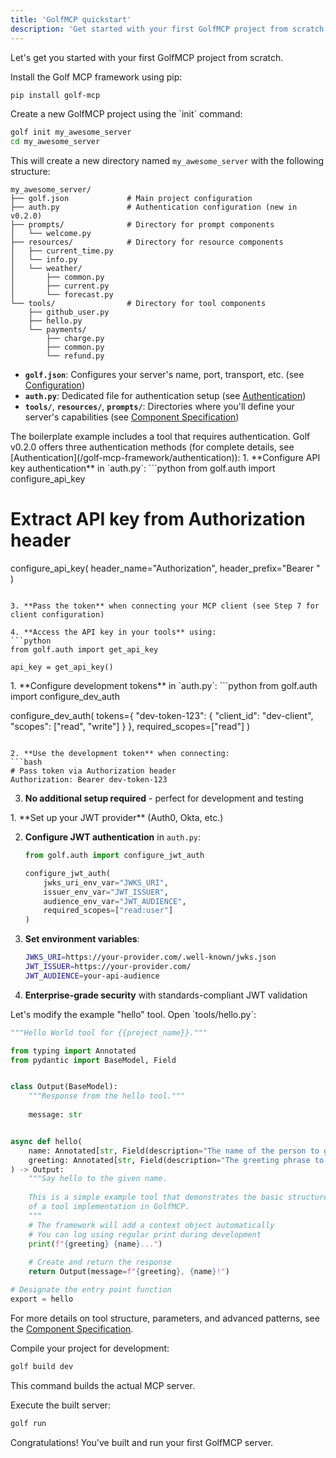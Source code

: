 ```yaml
---
title: 'GolfMCP quickstart'
description: 'Get started with your first GolfMCP project from scratch.'
---
```


Let's get you started with your first GolfMCP project from scratch.

<Steps>
<Step title="Install GolfMCP">
Install the Golf MCP framework using pip:

```bash
pip install golf-mcp
```
</Step>

<Step title="Initialize your project">
Create a new GolfMCP project using the `init` command:

```bash
golf init my_awesome_server
cd my_awesome_server
```

This will create a new directory named `my_awesome_server` with the following structure:

```
my_awesome_server/
├── golf.json             # Main project configuration
├── auth.py               # Authentication configuration (new in v0.2.0)
├── prompts/              # Directory for prompt components
│   └── welcome.py
├── resources/            # Directory for resource components
│   ├── current_time.py
│   └── info.py
│   └── weather/
│       ├── common.py
│       ├── current.py
│       └── forecast.py
└── tools/                # Directory for tool components
    ├── github_user.py
    ├── hello.py
    └── payments/
        ├── charge.py
        ├── common.py
        └── refund.py
```

- **`golf.json`**: Configures your server's name, port, transport, etc. (see [Configuration](/golf-mcp-framework/configuration))
- **`auth.py`**: Dedicated file for authentication setup (see [Authentication](/golf-mcp-framework/authentication))
- **`tools/`**, **`resources/`**, **`prompts/`**: Directories where you'll define your server's capabilities (see [Component Specification](/golf-mcp-framework/component-specification))
</Step>

<Step title="Set up authentication">
The boilerplate example includes a tool that requires authentication. Golf v0.2.0 offers three authentication methods (for complete details, see [Authentication](/golf-mcp-framework/authentication)):

<Tabs>
<Tab title="API key authentication">
1. **Configure API key authentication** in `auth.py`:
   ```python
   from golf.auth import configure_api_key
   
   # Extract API key from Authorization header
   configure_api_key(
       header_name="Authorization",
       header_prefix="Bearer "
   )
   ```

3. **Pass the token** when connecting your MCP client (see Step 7 for client configuration)

4. **Access the API key in your tools** using:
   ```python
   from golf.auth import get_api_key
   
   api_key = get_api_key()
   ```
</Tab>

<Tab title="Development authentication">
1. **Configure development tokens** in `auth.py`:
   ```python
   from golf.auth import configure_dev_auth
   
   configure_dev_auth(
       tokens={
           "dev-token-123": {
               "client_id": "dev-client",
               "scopes": ["read", "write"]
           }
       },
       required_scopes=["read"]
   )
   ```

2. **Use the development token** when connecting:
   ```bash
   # Pass token via Authorization header
   Authorization: Bearer dev-token-123
   ```

3. **No additional setup required** - perfect for development and testing
</Tab>

<Tab title="JWT authentication (Production)">
1. **Set up your JWT provider** (Auth0, Okta, etc.)

2. **Configure JWT authentication** in `auth.py`:
   ```python
   from golf.auth import configure_jwt_auth
   
   configure_jwt_auth(
       jwks_uri_env_var="JWKS_URI",
       issuer_env_var="JWT_ISSUER",
       audience_env_var="JWT_AUDIENCE",
       required_scopes=["read:user"]
   )
   ```

3. **Set environment variables**:
   ```bash
   JWKS_URI=https://your-provider.com/.well-known/jwks.json
   JWT_ISSUER=https://your-provider.com/
   JWT_AUDIENCE=your-api-audience
   ```

4. **Enterprise-grade security** with standards-compliant JWT validation
</Tab>
</Tabs>
</Step>

<Step title="Create your first tool">
Let's modify the example "hello" tool. Open `tools/hello.py`:

```python
"""Hello World tool for {{project_name}}."""

from typing import Annotated
from pydantic import BaseModel, Field


class Output(BaseModel):
    """Response from the hello tool."""
    
    message: str


async def hello(
    name: Annotated[str, Field(description="The name of the person to greet")] = "World",
    greeting: Annotated[str, Field(description="The greeting phrase to use")] = "Hello"
) -> Output:
    """Say hello to the given name.
    
    This is a simple example tool that demonstrates the basic structure
    of a tool implementation in GolfMCP.
    """
    # The framework will add a context object automatically
    # You can log using regular print during development
    print(f"{greeting} {name}...")
    
    # Create and return the response
    return Output(message=f"{greeting}, {name}!")

# Designate the entry point function
export = hello
```

For more details on tool structure, parameters, and advanced patterns, see the [Component Specification](/golf-mcp-framework/component-specification).
</Step>

<Step title="Build for development">
Compile your project for development:

```bash
golf build dev
```

This command builds the actual MCP server.
</Step>

<Step title="Run your server">
Execute the built server:

```bash
golf run
```

Congratulations! You've built and run your first GolfMCP server.
</Step>
</Steps> 